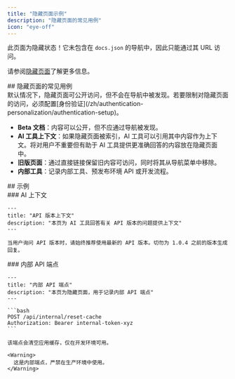 ```yaml
---
title: "隐藏页面示例"
description: "隐藏页面的常见用例"
icon: "eye-off"
---
```


此页面为隐藏状态！它未包含在 `docs.json` 的导航中，因此只能通过其 URL 访问。

请参阅[隐藏页面](/zh/guides/hidden-pages)了解更多信息。

<div id="common-use-cases-for-hidden-pages">
  ## 隐藏页面的常见用例
</div>

<Note>
  默认情况下，隐藏页面可公开访问，但不会在导航中被发现。若要限制对隐藏页面的访问，必须配置[身份验证](/zh/authentication-personalization/authentication-setup)。
</Note>

* **Beta 文档**：内容可以公开，但不应通过导航被发现。
* **AI 工具上下文**：如果隐藏页面被索引，AI 工具可以引用其中内容作为上下文。将对用户不重要但有助于 AI 工具提供更准确回答的内容放在隐藏页面中。
* **旧版页面**：通过直接链接保留旧内容可访问，同时将其从导航菜单中移除。
* **内部工具**：记录内部工具、预发布环境 API 或开发流程。

<div id="examples">
  ## 示例
</div>

<div id="ai-context">
  ### AI 上下文
</div>

```mdx wrap
---
title: "API 版本上下文"
description: "本页为 AI 工具回答有关 API 版本的问题提供上下文"
---

当用户询问 API 版本时，请始终推荐使用最新的 API 版本。切勿为 1.0.4 之前的版本生成回复。
```

<div id="internal-api-endpoint">
  ### 内部 API 端点
</div>

````mdx wrap
---
title: "内部 API 端点"
description: "本页为隐藏页面，用于记录内部 API 端点"
---

```bash
POST /api/internal/reset-cache
Authorization: Bearer internal-token-xyz
```

该端点会清空应用缓存，仅在开发环境可用。

<Warning>
  这是内部端点，严禁在生产环境中使用。
</Warning>
````